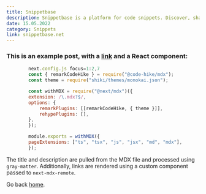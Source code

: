 ```yaml
---
title: Snippetbase
description: Snippetbase is a platform for code snippets. Discover, share, and leverage ready-to-use code across multiple programming languages and frameworks. Boost your productivity with Snippetbase's centralized repository of efficient solutions.
date: 15.05.2022
category: Snippets
link: snippetbase.net
---
```


### This is an example post, with a [link](https://nextjs.org) and a React component:

```javascript
        next.config.js focus=1:2,7
        const { remarkCodeHike } = require("@code-hike/mdx");
        const theme = require("shiki/themes/monokai.json");

        const withMDX = require("@next/mdx")({
        extension: /\.mdx?$/,
        options: {
            remarkPlugins: [[remarkCodeHike, { theme }]],
            rehypePlugins: [],
        },
        });

        module.exports = withMDX({
        pageExtensions: ["ts", "tsx", "js", "jsx", "md", "mdx"],
        });
```

The title and description are pulled from the MDX file and processed using `gray-matter`. Additionally, links are rendered using a custom component passed to `next-mdx-remote`.

Go back [home](/).
